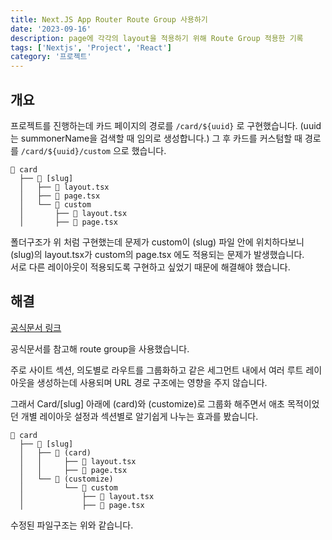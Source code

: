 ```yaml
---
title: Next.JS App Router Route Group 사용하기
date: '2023-09-16'
description: page에 각각의 layout을 적용하기 위해 Route Group 적용한 기록
tags: ['Nextjs', 'Project', 'React']
category: '프로젝트'
---
```


## 개요

프로젝트를 진행하는데 카드 페이지의 경로를 `/card/${uuid}` 로 구현했습니다. (uuid는 summonerName을 검색할 때 임의로 생성합니다.)
그 후 카드를 커스텀할 때 경로를 `/card/${uuid}/custom` 으로 했습니다.

```
📁 card
  ├── 📁 [slug]
  │   ├── 📄 layout.tsx
  │   ├── 📄 page.tsx
  │   └── 📁 custom
  │       ├── 📄 layout.tsx
  │       ├── 📄 page.tsx
```

폴더구조가 위 처럼 구현했는데 문제가 custom이 (slug) 파일 안에 위치하다보니 <br />(slug)의 layout.tsx가 custom의 page.tsx 에도 적용되는 문제가 발생했습니다.<br />서로 다른 레이아웃이 적용되도록 구현하고 싶었기 때문에 해결해야 했습니다.

## 해결

[공식문서 링크](https://nextjs.org/docs/app/building-your-application/routing/route-groups)

공식문서를 참고해 route group을 사용했습니다.

주로 사이트 섹션, 의도별로 라우트를 그룹화하고 같은 세그먼트 내에서 여러 루트 레이아웃을 생성하는데 사용되며 URL 경로 구조에는 영향을 주지 않습니다.

그래서 Card/[slug] 아래에 (card)와 (customize)로 그룹화 해주면서 애초 목적이었던 개별 레이아웃 설정과 섹션별로 알기쉽게 나누는 효과를 봤습니다.

```
📁 card
  ├── 📁 [slug]
  │   ├── 📁 (card)
  │   │     ├── 📄 layout.tsx
  │   │     ├── 📄 page.tsx
  │   └── 📁 (customize)
  │         └── 📁 custom
  │             ├── 📄 layout.tsx
  │             ├── 📄 page.tsx
```

수정된 파일구조는 위와 같습니다.
